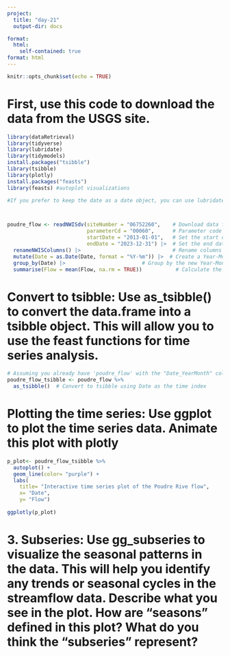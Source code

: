 ```yaml
---
project:
  title: "day-21"
  output-dir: docs

format:
  html:
    self-contained: true
format: html
---
```


```r
knitr::opts_chunk$set(echo = TRUE)
```


# First, use this code to download the data from the USGS site.
```r
library(dataRetrieval)
library(tidyverse)
library(lubridate)
library(tidymodels)
install.packages("tsibble")
library(tsibble)
library(plotly)
install.packages("feasts")
library(feasts) #autoplot visualizations

#If you prefer to keep the date as a date object, you can use lubridate::year() and lubridate::month() to extract the year and month, and then combine them:



poudre_flow <- readNWISdv(siteNumber = "06752260",    # Download data from USGS for site 06752260
                          parameterCd = "00060",      # Parameter code 00060 = discharge in cfs
                          startDate = "2013-01-01",   # Set the start date
                          endDate = "2023-12-31") |>  # Set the end date
  renameNWISColumns() |>                              # Rename columns to standard names (e.g., "Flow", "Date")
  mutate(Date = as.Date(Date, format = "%Y-%m")) |>  # Create a Year-Month column as "YYYY-MM"
  group_by(Date) |>                         # Group by the new Year-Month column
  summarise(Flow = mean(Flow, na.rm = TRUE))           # Calculate the average daily flow for each month

```

# Convert to tsibble: Use as_tsibble() to convert the data.frame into a tsibble object. This will allow you to use the feast functions for time series analysis.
```r
# Assuming you already have 'poudre_flow' with the "Date_YearMonth" column as shown earlier
poudre_flow_tsibble <- poudre_flow %>%
  as_tsibble()  # Convert to tsibble using Date as the time index

```

# Plotting the time series: Use ggplot to plot the time series data. Animate this plot with plotly
```r
p_plot<- poudre_flow_tsibble %>%
  autoplot() +
  geom_line(color= "purple") +
  labs(
    title= "Interactive time series plot of the Poudre Rive flow",
    x= "Date",
    y= "Flow")
  
ggplotly(p_plot)
```


# 3. Subseries: Use gg_subseries to visualize the seasonal patterns in the data. This will help you identify any trends or seasonal cycles in the streamflow data. Describe what you see in the plot. How are “seasons” defined in this plot? What do you think the “subseries” represent?
```r

```

